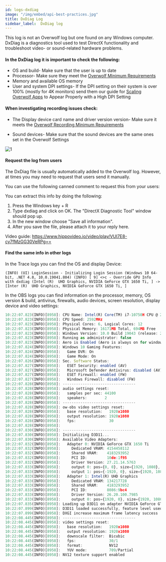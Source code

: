 ```yaml
---
id: logs-dxdiag
image: "/img/embed/api-best-practices.jpg"
title: DxDiag Log
sidebar_label:  DxDiag log
---
```


This log is not an Overwolf log but one found on any Windows computer. DxDiag is a diagnostics tool used to test DirectX functionality and troubleshoot video- or sound-related hardware problems. 

#### In the DxDiag log it is important to check the following:

* OS and build- Make sure that the user is up to date
* Processor- Make sure they meet the [Overwolf Minimum Requirements](https://support.overwolf.com/en/support/solutions/articles/9000177155-general-issues-and-solutions#minimum) 
* Memory and available OS memory
* User and system DPI settings- If the DPI setting on their system is over 100% (mostly for 4K monitors) send them our guide for [Scaling Overwolf Apps](https://support.overwolf.com/en/support/solutions/articles/9000176964-scaling-overwolf-apps-to-appear-properly-with-a-high-dpi-setting) to Appear Properly with a High DPI Setting

#### When investigating recording issues check:

* The Display device card name and driver version version- Make sure it meets the [Overwolf Recording Minimum Requirements](https://support.overwolf.com/en/support/solutions/articles/9000178267-overwolf-recording-minimum-requirements)

* Sound devices- Make sure that the sound devices are the same ones set in the Overwolf Settings

![1](/assets/logs/1.png)

#### Request the log from users

The DxDiag file is usually automatically added to the Overwolf log. However, at times you may need to request that users send it manually.

You can use the following canned comment to request this from your users:

You can extract this info by doing the following:
 
1. Press the Windows key + R
2. Type dxdiag and click on OK. The "DirectX Diagnostic Tool" window should pop up.
3. In the new window choose "Save all information".
4. After you save the file, please attach it to your reply here.

Video guide: https://www.hippovideo.io/video/play/VUI7E8-cy7fMzGG30VeRPg==

#### Find the same info in other logs

In the Trace logs you can find the OS and display Device:

```
(INFO) (UI) LoginSession - Initializing Login Session (Windows 10 64-bit, .NET 4.8, 10.0.19041.804) (INFO) [ 9] <>c - Override GPU Info with dxdiag (Intel (R)  UHD Graphics, NVIDIA GeForce GTX 1650 Ti, ] -> [Inter (R)  UHD Graphics, NVIDIA GeForce GTX 1650 Ti, ]
```

In the OBS logs you can find information on the processor, memory, OS version & build, antivirus, firewalls, audio devices, screen resolution, display device and video settings:

```js
10:22:07.823(INFO)[8958]: CPU Name: Intel(R) Core(TM) i7-10750H CPU @ 2.60GHz
10:22:07.823(INFO)[8958]: CPU Speed: 2592MHz
10:22:07.823(INFO)[8958]: Physical Cores: 6, Logical Cores: 12
10:22:07.823(INFO)[8958]: Physical Memory: 16171MB Total, 694MB Free
10:22:07.823(INFO)[8958]: Windows Version: 10.0 Build 19043 (release: 2009; revision: 1110; 64-bit)
10:22:07.823(INFO)[8958]: Running as administrator: false
10:22:07.823(INFO)[8958]: Aero is Enabled (Aero is always on for windows 8 and above)
10:22:07.824(INFO)[8958]: Windows 10 Gaming Features:
10:22:07.824(INFO)[8958]: 	Game DVR: On
10:22:07.824(INFO)[8958]: 	Game Mode: On
10:22:07.826(INFO)[8958]: Sec. Software Status:
10:22:07.827(INFO)[8958]: 	ESET Security: enabled (AV)
10:22:07.827(INFO)[8958]: 	Microsoft Defender Antivirus: disabled (AV)
10:22:07.827(INFO)[8958]: 	ESET Firewall: enabled (FW)
10:22:07.827(INFO)[8958]: 	Windows Firewall: disabled (FW)
10:22:07.828(INFO)[8958]: ---------------------------------
10:22:07.828(INFO)[8958]: audio settings reset:
10:22:07.828(INFO)[8958]: 	samples per sec: 44100
10:22:07.828(INFO)[8958]: 	speakers:        2
10:22:07.828(INFO)[8958]: ---------------------------------
10:22:07.828(INFO)[8958]: ow-obs video settings reset:
10:22:07.828(INFO)[8958]: 	base resolution:   1920x1080
10:22:07.828(INFO)[8958]: 	output resolution: 1920x1080
10:22:07.828(INFO)[8958]: 	fps:               30
10:22:07.828(INFO)[8958]: 
10:22:07.830(INFO)[8958]: ---------------------------------
10:22:07.830(INFO)[8958]: Initializing D3D11...
10:22:07.830(INFO)[8958]: Available Video Adapters: 
10:22:07.832(INFO)[8958]: 	Adapter 0: NVIDIA GeForce GTX 1650 Ti
10:22:07.832(INFO)[8958]: 	  Dedicated VRAM: 4154458112
10:22:07.832(INFO)[8958]: 	  Shared VRAM:    4183293952
10:22:07.832(INFO)[8958]: 	  PCI ID:         10de:1f95
10:22:07.832(INFO)[8958]: 	  Driver Version: 27.21.14.5763
10:22:07.833(INFO)[8958]: 	  output 0: pos={0, 0}, size={1920, 1080}, attached=true, refresh=60, name=DELL P2419H
10:22:07.833(INFO)[8958]: 	  output 1: pos={-1920, 0}, size={1920, 1080}, attached=true, refresh=60, name=DELL P2419H
10:22:07.833(INFO)[8958]: 	Adapter 1: Intel(R) UHD Graphics
10:22:07.833(INFO)[8958]: 	  Dedicated VRAM: 134217728
10:22:07.833(INFO)[8958]: 	  Shared VRAM:    4183293952
10:22:07.833(INFO)[8958]: 	  PCI ID:         8086:9bc4
10:22:07.833(INFO)[8958]: 	  Driver Version: 26.20.100.7985
10:22:07.833(INFO)[8958]: 	  output 0: pos={1920, 0}, size={1920, 1080}, attached=true, refresh=144, name=
10:22:07.835(INFO)[8958]: Loading up D3D11 on adapter NVIDIA GeForce GTX 1650 Ti (0)
10:22:07.899(INFO)[8958]: D3D11 loaded successfully, feature level used: b000
10:22:07.899(INFO)[8958]: DXGI increase maximum frame latency success
10:22:08.445(INFO)[8958]: ---------------------------------
10:22:08.445(INFO)[8958]: video settings reset:
10:22:08.445(INFO)[8958]: 	base resolution:   1920x1080
10:22:08.445(INFO)[8958]: 	output resolution: 1920x1080
10:22:08.445(INFO)[8958]: 	downscale filter:  Bicubic
10:22:08.445(INFO)[8958]: 	fps:               30/1
10:22:08.445(INFO)[8958]: 	format:            NV12
10:22:08.445(INFO)[8958]: 	YUV mode:          709/Partial
10:22:08.445(INFO)[8958]: NV12 texture support enabled
```
